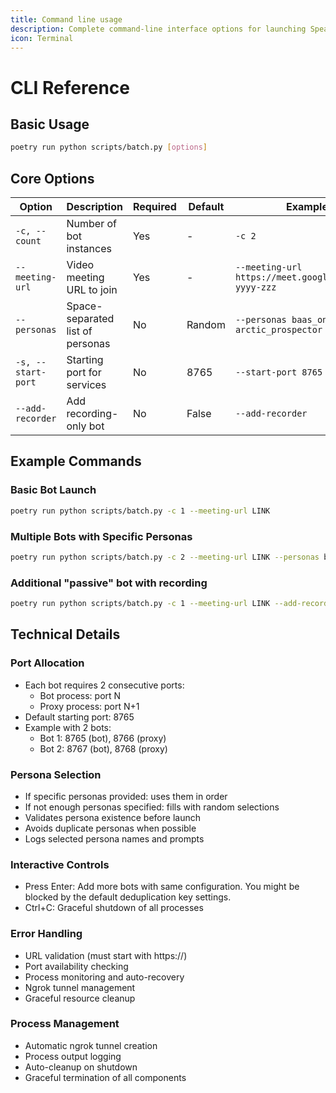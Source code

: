 ```yaml
---
title: Command line usage
description: Complete command-line interface options for launching Speaking Bots
icon: Terminal
---
```


# CLI Reference

## Basic Usage

```bash
poetry run python scripts/batch.py [options]
```

## Core Options

| Option             | Description                      | Required | Default | Example                                              |
| ------------------ | -------------------------------- | -------- | ------- | ---------------------------------------------------- |
| `-c, --count`      | Number of bot instances          | Yes      | -       | `-c 2`                                               |
| `--meeting-url`    | Video meeting URL to join        | Yes      | -       | `--meeting-url https://meet.google.com/xxx-yyyy-zzz` |
| `--personas`       | Space-separated list of personas | No       | Random  | `--personas baas_onboarder arctic_prospector`        |
| `-s, --start-port` | Starting port for services       | No       | 8765    | `--start-port 8765`                                  |
| `--add-recorder`   | Add recording-only bot           | No       | False   | `--add-recorder`                                     |

## Example Commands

### Basic Bot Launch

```bash
poetry run python scripts/batch.py -c 1 --meeting-url LINK
```

### Multiple Bots with Specific Personas

```bash
poetry run python scripts/batch.py -c 2 --meeting-url LINK --personas baas_onboarder arctic_prospector
```

### Additional "passive" bot with recording

```bash
poetry run python scripts/batch.py -c 1 --meeting-url LINK --add-recorder
```

## Technical Details

### Port Allocation

- Each bot requires 2 consecutive ports:
  - Bot process: port N
  - Proxy process: port N+1
- Default starting port: 8765
- Example with 2 bots:
  - Bot 1: 8765 (bot), 8766 (proxy)
  - Bot 2: 8767 (bot), 8768 (proxy)

### Persona Selection

- If specific personas provided: uses them in order
- If not enough personas specified: fills with random selections
- Validates persona existence before launch
- Avoids duplicate personas when possible
- Logs selected persona names and prompts

### Interactive Controls

- Press Enter: Add more bots with same configuration. You might be blocked by the default deduplication key settings.
- Ctrl+C: Graceful shutdown of all processes

### Error Handling

- URL validation (must start with https://)
- Port availability checking
- Process monitoring and auto-recovery
- Ngrok tunnel management
- Graceful resource cleanup

### Process Management

- Automatic ngrok tunnel creation
- Process output logging
- Auto-cleanup on shutdown
- Graceful termination of all components
